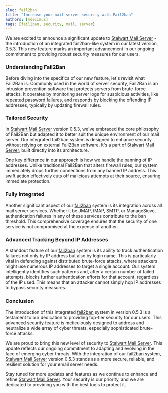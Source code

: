 ```yaml
---
slug: fail2ban
title: "Increase your mail server security with Fail2ban"
authors: [mdecimus]
tags: [fail2ban, security, mail, server]
---
```


We are excited to announce a significant update to [Stalwart Mail Server](https://github.com/stalwartlabs/mail-server) - the introduction of an integrated fail2ban-like system in our latest version, 0.5.3. This new feature marks an important advancement in our ongoing commitment to providing robust security measures for our users.

### Understanding Fail2Ban

Before diving into the specifics of our new feature, let's revisit what Fail2Ban is. Commonly used in the world of server security, Fail2Ban is an intrusion prevention software that protects servers from brute-force attacks. It operates by monitoring server logs for suspicious activities, like repeated password failures, and responds by blocking the offending IP addresses, typically by updating firewall rules.

### Tailored Security

In [Stalwart Mail Server](https://github.com/stalwartlabs/mail-server) version 0.5.3, we've embraced the core philosophy of Fail2Ban but adapted it to better suit the unique environment of our mail server. Our integrated fail2ban system is designed to enhance security without relying on external Fail2Ban software. It's a part of [Stalwart Mail Server](https://github.com/stalwartlabs/mail-server), built directly into its architecture.

One key difference in our approach is how we handle the banning of IP addresses. Unlike traditional Fail2Ban that alters firewall rules, our system immediately drops further connections from any banned IP address. This swift action effectively cuts off malicious attempts at their source, ensuring immediate protection.

### Fully Integrated

Another significant aspect of our [fail2ban](/docs/server/fail2ban) system is its integration across all mail server services. Whether it be JMAP, IMAP, SMTP, or ManageSieve, authentication failures in any of these services contribute to the ban threshold. This comprehensive coverage ensures that the security of one service is not compromised at the expense of another.

### Advanced Tracking Beyond IP Addresses

A standout feature of our [fail2ban](/docs/server/fail2ban)  system is its ability to track authentication failures not only by IP address but also by login name. This is particularly vital in defending against distributed brute-force attacks, where attackers might use numerous IP addresses to target a single account. Our system intelligently identifies such patterns and, after a certain number of failed attempts, blocks further authentication efforts for that account, regardless of the IP used. This means that an attacker cannot simply hop IP addresses to bypass security measures.

### Conclusion

The introduction of this integrated [fail2ban](/docs/server/fail2ban)  system in version 0.5.3 is a testament to our dedication to providing top-tier security for our users. This advanced security feature is meticulously designed to address and neutralize a wide array of cyber threats, especially sophisticated brute-force attacks.

We are proud to bring this new level of security to [Stalwart Mail Server](https://github.com/stalwartlabs/mail-server). This update reflects our ongoing commitment to adapting and evolving in the face of emerging cyber threats. With the integration of our fail2ban system, [Stalwart Mail Server](https://github.com/stalwartlabs/mail-server) version 0.5.3 stands as a more secure, reliable, and resilient solution for your email server needs.

Stay tuned for more updates and features as we continue to enhance and refine [Stalwart Mail Server](https://github.com/stalwartlabs/mail-server). Your security is our priority, and we are dedicated to providing you with the best tools to protect it.
